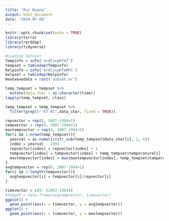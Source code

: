 ```yaml
---
title: "Rui Huang"
output: html_document
date: "2024-07-08"
---
```

```r
knitr::opts_chunk$set(echo = TRUE)
library(terra)
library(rerddap)
library(tidyverse)
```


```r
#Loading dataset
Tempinfo = info('erdCinpKfmT')
tempset = tabledap(Tempinfo)
Kelpinfo = info('erdCinpKfmRPC')
kelpset = tabledap(Kelpinfo)
Heatwavedata = rast("subset.nc")
```
```r
temp_tempset = tempset %>% 
  mutate(data_char = as.character(time))
lapply(temp_tempset, class)
```
```r
temp_tempset = temp_tempset %>% 
  filter(grepl("-07-01",data_char, fixed = TRUE))
```

```r
repvector = rep(0, 2007-1994+1)
tempvector = rep(0, 2007-1994+1)
maxtempvector = rep(0, 2007-1994+1)
for(i in 1:nrow(temp_tempset)){
  yearval = as.numeric(str_sub(temp_tempset$data_char[i], 1, 4))
  index = yearval - 1993
  repvector[index] = repvector[index] + 1
  tempvector[index] = tempvector[index] + temp_tempset$temperature[i]
  maxtempvector[index] = max(maxtempvector[index], temp_tempset$temperature[i])
}
avgtempvector = rep(0, 2007-1994+1)
for(i in 1:length(tempvector)){
  avgtempvector[i] = tempvector[i]/repvector[i]
}
```

```r
timevector = c(0: (2007-1994))
#tempdf = data.frame(avgtempvector, timevector)
ggplot() +
  geom_point(aes(x = timevector, y = avgtempvector))
ggplot() +
  geom_point(aes(x = timevector, y = maxtempvector))
```

